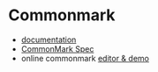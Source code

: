 # Commonmark 

- [documentation](https://commonmark.org/)
- [CommonMark Spec](https://spec.commonmark.org/0.30/)
- online commonmark [editor & demo](https://spec.commonmark.org/dingus/)